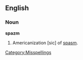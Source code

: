 ==English==

===Noun===
'''spazm'''

# Americanization [sic] of [[spasm]].

[[Category:Misspellings]]